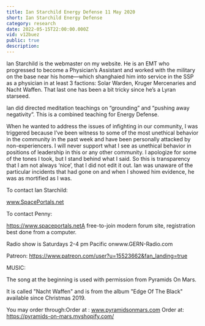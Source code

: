 ```yaml
---
title: Ian Starchild Energy Defense 11 May 2020
short: Ian Starchild Energy Defense
category: research
date: 2022-05-15T22:00:00.000Z
vid: v12buez
public: true
description:
---
```

Ian Starchild is the webmaster on my website. He is an EMT who progressed to become a Physician’s Assistant and worked with the military on the base near his home—which shanghaied him into service in the SSP as a physician in at least 3 factions: Solar Warden, Kruger Mercenaries and Nacht Waffen. That last one has been a bit tricky since he’s a Lyran starseed.

Ian did directed meditation teachings on “grounding” and “pushing away negativity”. This is a combined teaching for Energy Defense.

When he wanted to address the issues of infighting in our community, I was triggered because I’ve been witness to some of the most unethical behavior in the community in the past week and have been personally attacked by non-experiencers. I will never support what I see as unethical behavior in positions of leadership in this or any other community. I apologize for some of the tones I took, but I stand behind what I said. So this is transparency that I am not always ‘nice’, that I did not edit it out. Ian was unaware of the particular incidents that had gone on and when I showed him evidence, he was as mortified as I was.

To contact Ian Starchild:

www.SpacePortals.net

To contact Penny:

https://www.spaceportals.netA free-to-join modern forum site, registration best done from a computer.

Radio show is Saturdays 2-4 pm Pacific onwww.GERN-Radio.com

Patreon: https://www.patreon.com/user?u=15523662&fan_landing=true

MUSIC:

The song at the beginning is used with permission from Pyramids On Mars.

It is called "Nacht Waffen" and is from the album "Edge Of The Black" available since Christmas 2019.

You may order through:Order at : www.pyramidsonmars.com Order at: https://pyramids-on-mars.myshopify.com/
